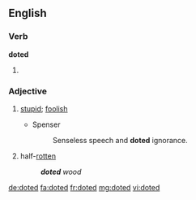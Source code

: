 ==English==

===Verb===
'''doted'''

# {{en-past of|dote}}

===Adjective===
{{en-adj}}

# {{context|obsolete|lang=en}} [[stupid]]; [[foolish]]
#* Spenser
#*: Senseless speech and '''doted''' ignorance.
# {{context|US|obsolete|lang=en}} half-[[rotten]]
#: '''''doted''' wood''

{{Webster 1913}}

[[de:doted]]
[[fa:doted]]
[[fr:doted]]
[[mg:doted]]
[[vi:doted]]